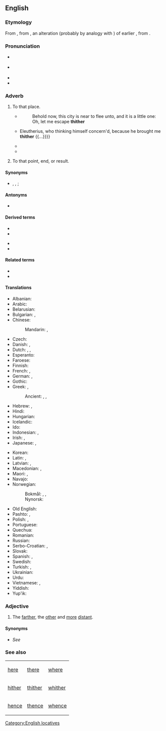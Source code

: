 ==English==

===Etymology===
From {{inh|en|enm|thider}}, from {{inh|en|ang|þider}}, an alteration (probably by analogy with {{m|ang|hider||hither}}) of earlier {{m|ang|þæder|t=to there}}, from {{inh|en|gem-pro|*þadrê}}.

===Pronunciation===
* {{a|UK}} {{IPA|en|/ˈðɪðə(ɹ)/|/ˈθɪðə(ɹ)/}}
* {{a|US}} {{IPA|en|/ˈðɪðɚ/|/ˈθɪðɚ/}}
* {{audio|en|en-us-thither.ogg|Audio (US)}}
* {{rhymes|en|ɪðə(ɹ)|s=2}}

===Adverb===
{{en-adv|-}}

# {{lb|en|chiefly|literary|_|or|_|legal|dated}} To that place.
#* {{RQ:KJV|Genesis|19|20}}
#*: Behold now, this city is near to flee unto, and it is a little one: Oh, let me escape '''thither'''
#* {{quote-text|en|year=1661|author={{w|Robert Boyle}}|title=[[s:Sceptical Chymist|The Sceptical Chymist]]|page=9|passage={{...}} Eleutherius, who thinking himself concern'd, because he brought me '''thither''' {{...}}}}
#* {{quote-book|1=en|year=1886|translator=H.L. Br&aelig;kstad|author=Peter Christen Asbj&oslash;rnsen|authorlink=Peter Christen Asbj&oslash;rnsen|title=Folk and Fairy Tales|page=280|passage=But the road left the river again; there were certainly twistings and turnings, as the old woman had said, for at one moment it wound hither and the next '''thither''', and at some places it was almost imperceptible.}}
#* {{quote-book|en|year=1922|author={{w|James Joyce}}|title=[[w:Ulysses (novel)|Ulysses]]|section=Episode 12, ''The Cyclops''|passage=And there rises a shining palace whose crystal glittering roof is seen by mariners who traverse the extensive sea in barks built expressly for that purpose, and '''thither''' come all herds and fatlings and firstfruits of that land for O'Connell Fitzsimon takes toll of them, a chieftain descended from chieftains.}}
# {{lb|en|dated}} To that point, end, or result.
#: {{ux|en|The argument tended '''thither'''.}}

====Synonyms====
* {{l|en|there}}, {{l|en|over there}}, {{l|en|away there}}; {{l|en|yonder}} {{q|archaic or dialect}}

====Antonyms====
* {{l|en|thence}}

====Derived terms====
{{rel-top4|Terms derived from thither}}
* {{l|en|hither and thither}}
* {{l|en|hither, thither and yon}}
{{rel-mid}}
* {{l|en|thitherto}}
* {{l|en|thitherward}}
{{rel-bottom}}

====Related terms====
* {{l|en|hither}}
* {{l|en|whither}}

====Translations====
{{trans-top|to that place}}
* Albanian: {{t+|sq|andej}}
* Arabic: {{t|ar|إِلَى هُنَاك}}
* Belarusian: {{t|be|туды́}}
* Bulgarian: {{t|bg|натам}}, {{t|bg|нататък}}
* Chinese:
*: Mandarin: {{t|zh|[[到]][[那裡]]}}, {{t|zh|[[到]][[那里]]|tr=dào nàlǐ}}
* Czech: {{t+|cs|tam}}
* Danish: {{t|da|did}}, {{t|da|derhen}}
* Dutch: {{t+|nl|daarheen}}, {{t+|nl|aldaar}}, {{t+|nl|derwaarts}}
* Esperanto: {{t+|eo|tien}}
* Faroese: {{t|fo|hagar}}
* Finnish: {{t+|fi|sinne}}
* French: {{t+|fr|là}}, {{t+|fr|d'ici là}}
* German: {{t+|de|dorthin}}, {{t+|de|dahin}}
* Gothic: {{t|got|𐌾𐌰𐌹𐌽𐌳}}
* Greek: {{t|el|προς τα εκεί}}, {{t|el|εκείσε}}
*: Ancient: {{t|grc|ἐκεῖσε}}, {{t|grc|ἔνθα}}, {{t|grc|ἐκεῖ}} {{qualifier|Koine}}
* Hebrew: {{t+|he|שמה|tr=sháma}}, {{t+|he|לשם|tr=l'shám}}
* Hindi: {{t+|hi|उधर}}
* Hungarian: {{t+|hu|oda}}
* Icelandic: {{t+|is|þangað}}
* Ido: {{t+|io|adibe}}
* Indonesian: {{qualifier|less distant}} {{t|id|ke situ}}, {{qualifier|more distant}} {{t+|id|ke sana}}
* Irish: {{t|ga|sall}}, {{t|ga|anonn}}
* Japanese: {{t+|ja|そこ|tr=soko e|alt=そこへ}}, {{t+|ja|あそこ|tr=asoko e|alt=あそこへ}}
{{trans-mid}}
* Korean: {{t+|ko|저쪽|tr=jeojjok-euro|alt=저쪽으로}}
* Latin: {{t|la|illūc}}, {{t+|la|eodem}}
* Latvian: {{t|lv|tur}}, {{t|lv|turp}}
* Macedonian: {{t|mk|таму}}, {{t|mk|натаму}}
* Maori: {{t|mi|ki reira}}, {{t|mi|atu}}
* Navajo: {{t|nv|ákǫ́ǫ́}}
* Norwegian:
*: Bokmål: {{t+|nb|dit}}, {{t|nb|dit hen}}, {{t|nb|ditover}}
*: Nynorsk: {{t|nn|dit}}
* Old English: {{t|ang|þæder}}
* Pashto: {{t+|ps|هلته|tr=halta}}, {{t|ps|هورې|tr=hure}}
* Polish: {{t+|pl|tam}}, {{t|pl|dotamtąd}}
* Portuguese: {{t|pt|[[para]] [[lá]]}}
* Quechua: {{t|qu|jaqayman}} {{qualifier|illative}}
* Romanian: {{t+|ro|încolo}}
* Russian: {{t+|ru|туда́}}
* Serbo-Croatian: {{t+|sh|tamo}}, {{t+|sh|onamo}}
* Slovak: {{t+|sk|tam}}
* Spanish: {{t|es|por allí}}, {{t|es|hacia allá}}
* Swedish: {{t+|sv|dit}}
* Turkish: {{qualifier|less distant}} {{t|tr|şuraya}}, {{qualifier|more distant}} {{t+|tr|oraya}}
* Ukrainian: {{t|uk|туди́}}
* Urdu: {{t|ur|ادهر|tr=udhar}}
* Vietnamese: {{t|vi|đằng kia}}, {{t|vi|đằng kia}}
* Yiddish: {{t|yi|אַהין}}
* Yup'ik: {{t|esu|yaatmun}}
{{trans-bottom}}

===Adjective===
{{en-adj|1=—|sup=thithermost}}

# {{lb|en|archaic}} The [[farther]], the [[other]] and [[more]] [[distant]].
#: {{ux|en|the '''thither''' side of life, that is to say, afterlife}}

====Synonyms====
* ''See'' {{l|en|farther}}

===See also===
{| class="wikitable"
| [[here]]
| [[there]]
| [[where]]
|-
| [[hither]]
| [[thither]]
| [[whither]]
|-
| [[hence]]
| [[thence]]
| [[whence]]
|}
[[Category:English locatives]]